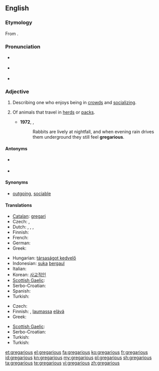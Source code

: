{{was wotd|2008|October|28}}
==English==

===Etymology===
From {{etyl|la|en}} {{term|gregarius|gregārius|lang=la}}.

===Pronunciation===
* {{a|UK}} {{IPA|/ɡrɪˈɡɛə.ɹɪ.əs/}}
* {{a|US}} {{IPA|/ɡrɨˈɡɛɹ.i.əs/}}
* {{audio|en-us-gregarious.ogg|Audio (US)}}

===Adjective===
{{en-adj}}

# {{context|of a person}} Describing one who enjoys being in [[crowd]]s and [[socializing]].
# {{zoology}} Of animals that travel in [[herd]]s or [[pack]]s.
#* '''1972''', {{w|Richard Adams}}, ''{{w|Watership Down}}''
#*: Rabbits are lively at nightfall, and when evening rain drives them underground they still feel '''gregarious'''.

====Antonyms====
* {{sense|of a person}} {{l|en|ungregarious}}
* {{sense|zoology}} {{l|en|nongregarious}}

====Synonyms====
* {{sense|of a person who enjoys being in crowds}} [[outgoing]], [[sociable]]

====Translations====
{{trans-top|of a person who enjoys being in crowds}}
* [[Catalan]]: [[gregari]]
* Czech: {{t-|cs|družný}}, {{t-|cs|společenský}}
* Dutch: {{t+|nl|gezellig}},  {{t+|nl|sociaal}},  {{t|nl|gregarieus}},  {{t+|nl|uitgaand}}
* Finnish: {{t-|fi|seurallinen}}
* French: {{t+|fr|sociable}}
* German: {{t+|de|gesellig}}
* Greek: {{t+|el|κοινωνικός|tr=koinonikós}}
{{trans-mid}}
* Hungarian: [[társaságot kedvelő]]
* Indonesian: [[suka]] [[gaul|bergaul]]
* Italian: {{t+|it|gregario}}
* Korean: [[사교적인]]
* [[Scottish Gaelic]]: {{t-|gd|greigheach|xs=Scottish Gaelic}}
* Serbo-Croatian: {{t|sh|društven|xs=Serbo-Croatian}}
* Spanish: {{t+|es|gregario}}
* Turkish: {{t|tr|sosyal}}
{{trans-bottom}}

{{trans-top|of animals that travel in herds}}
* Czech: {{t-|cs|stádní}}
* Finnish: {{t+|fi|lauma|alt=lauma-}}, [[lauma]]ssa [[elävä]]
* Greek: {{t|el|αγελαίος|tr=agelaíos}}
{{trans-mid}}
* [[Scottish Gaelic]]: {{t-|gd|greigheach|xs=Scottish Gaelic}}
* Serbo-Croatian: {{t|sh|društven|xs=Serbo-Croatian}}
* Turkish: {{t|tr|sürü halinde|alt=sürü hâlinde}}
* Turkish: {{t|tr|sürücül}}
{{trans-bottom}}

[[et:gregarious]]
[[el:gregarious]]
[[fa:gregarious]]
[[ko:gregarious]]
[[fr:gregarious]]
[[id:gregarious]]
[[kn:gregarious]]
[[my:gregarious]]
[[pl:gregarious]]
[[sh:gregarious]]
[[ta:gregarious]]
[[te:gregarious]]
[[vi:gregarious]]
[[zh:gregarious]]